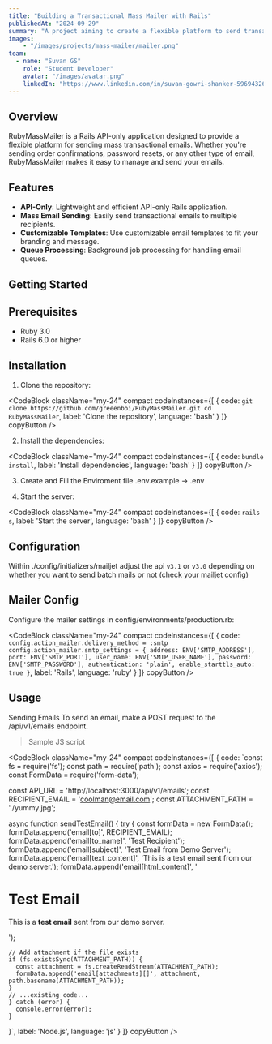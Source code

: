 ```yaml
---
title: "Building a Transactional Mass Mailer with Rails"
publishedAt: "2024-09-29"
summary: "A project aiming to create a flexible platform to send transactional mails easily"
images:
    - "/images/projects/mass-mailer/mailer.png"
team:
  - name: "Suvan GS"
    role: "Student Developer"
    avatar: "/images/avatar.png"
    linkedIn: "https://www.linkedin.com/in/suvan-gowri-shanker-596943261/"
---
```


## Overview
RubyMassMailer is a Rails API-only application designed to provide a flexible platform for sending mass transactional emails. Whether you're sending order confirmations, password resets, or any other type of email, RubyMassMailer makes it easy to manage and send your emails.

## Features

- **API-Only**: Lightweight and efficient API-only Rails application.
- **Mass Email Sending**: Easily send transactional emails to multiple recipients.
- **Customizable Templates**: Use customizable email templates to fit your branding and message.
- **Queue Processing**: Background job processing for handling email queues.

## Getting Started

## Prerequisites

- Ruby 3.0
- Rails 6.0 or higher

## Installation

1. Clone the repository:

<CodeBlock
  className="my-24"
  compact
  codeInstances={[
    {
      code: `git clone https://github.com/greeenboi/RubyMassMailer.git
cd RubyMassMailer`,
      label: 'Clone the repository',
      language: 'bash'
    }
  ]}
  copyButton
/>

2. Install the dependencies:

<CodeBlock
  className="my-24"
  compact
  codeInstances={[
    {
      code: `bundle install`,
      label: 'Install dependencies',
      language: 'bash'
    }
  ]}
  copyButton
/>

3. Create and Fill the Enviroment file <InlineCode>.env.example</InlineCode> -> <InlineCode>.env</InlineCode>

4. Start the server:

<CodeBlock
  className="my-24"
  compact
  codeInstances={[
    {
      code: `rails s`,
      label: 'Start the server',
      language: 'bash'
    }
  ]}
  copyButton
/>

## Configuration

Within <InlineCode>./config/initializers/mailjet</InlineCode> adjust the api `v3.1` or `v3.0` depending on whether you want to send batch mails or not (check your mailjet config)

## Mailer Config
Configure the mailer settings in <InlineCode>config/environments/production.rb</InlineCode>:

<CodeBlock
  className="my-24"
  compact
  codeInstances={[
    {
      code: `config.action_mailer.delivery_method = :smtp
config.action_mailer.smtp_settings = {
  address: ENV['SMTP_ADDRESS'],
  port: ENV['SMTP_PORT'],
  user_name: ENV['SMTP_USER_NAME'],
  password: ENV['SMTP_PASSWORD'],
  authentication: 'plain',
  enable_starttls_auto: true
}`,
      label: 'Rails',
      language: 'ruby'
    }
  ]}
  copyButton
/>

## Usage

Sending Emails
To send an email, make a <InlineCode>POST</InlineCode> request to the <InlineCode>/api/v1/emails</InlineCode> endpoint.

> Sample JS script

<CodeBlock
  className="my-24"
  compact
  codeInstances={[
    {
      code: `const fs = require('fs');
const path = require('path');
const axios = require('axios');
const FormData = require('form-data');

const API_URL = 'http://localhost:3000/api/v1/emails'; 
const RECIPIENT_EMAIL = 'coolman@email.com';
const ATTACHMENT_PATH = './yummy.jpg';

async function sendTestEmail() {
  try {
    const formData = new FormData();
    formData.append('email[to]', RECIPIENT_EMAIL);
    formData.append('email[to_name]', 'Test Recipient');
    formData.append('email[subject]', 'Test Email from Demo Server');
    formData.append('email[text_content]', 'This is a test email sent from our demo server.');
    formData.append('email[html_content]', '<h1>Test Email</h1><p>This is a <strong>test email</strong> sent from our demo server.</p>');

    // Add attachment if the file exists
    if (fs.existsSync(ATTACHMENT_PATH)) {
      const attachment = fs.createReadStream(ATTACHMENT_PATH);
      formData.append('email[attachments][]', attachment, path.basename(ATTACHMENT_PATH));
    }
    // ...existing code...
    } catch (error) {
      console.error(error);
    }
  }`,
      label: 'Node.js',
      language: 'js'
    }
  ]}
  copyButton
/>